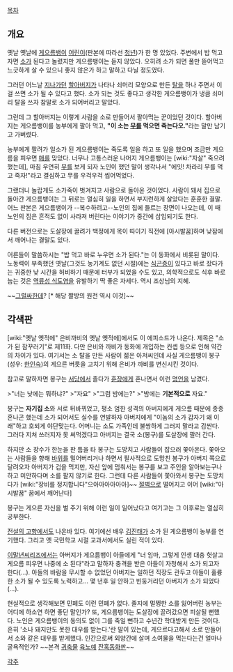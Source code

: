 [[목차]]

== 개요 ==

옛날 옛날에 [[게으름뱅이]] [[어린이]](판본에 따라선 [[청년]])가 한 명 있었다. 주변에서 밥 먹고 자면 [[소]]가 된다고 놀렸지만 게으름뱅이는 듣지 않았다. 오히려 소가 되면 풀만 뜯어먹고 느긋하게 살 수 있으니 좋지 않은가 하고 말하고 다닐 정도였다.

그러던 어느날 [[지나가던]] [[할아버지]]가 나타나 쇠머리 모양으로 만든 [[탈]]을 하나 주면서 이걸 쓰면 소가 될 수 있다고 했다. 소가 되는 것도 좋다고 생각한 게으름뱅이가 냉큼 쇠머리 탈을 쓰자 참말로 소가 되어버리고 말았다.

그런데 그 할아버지는 이렇게 사람을 소로 만들어서 팔아먹는 꾼이었던 것이다. 할아버지는 게으름뱅이를 농부에게 팔아 먹고, '''"이 소는 [[무]]를 먹으면 죽는다오."'''라는 말만 남기고 가버렸다.

농부에게 팔려가 일소가 된 게으름뱅이는 죽도록 일을 하고 또 일을 했으며 조금만 게으름을 피우면 [[매]]를 맞았다. 너무나 고통스러운 나머지 게으름뱅이는 [wiki:"자살" 죽으려 했는데], 마침 우연히 [[무]]를 보게 되자 노인이 했던 말이 생각나서 "에잇! 차라리 무를 먹고 죽자!"라고 결심하고 무를 우걱우걱 씹어먹었다.

그랬더니 놀랍게도 소가죽이 벗겨지고 사람으로 돌아온 것이었다. 사람이 돼서 집으로 돌아간 게으름뱅이는 그 뒤로는 열심히 일을 하면서 부지런하게 살았다는 훈훈한 결말. 어느 판본은 게으름뱅이가 --복수하려고--노인의 집에 들르는 장면이 나오는데, 이 때 노인의 집은 흔적도 없이 사라져 버린다는 이야기가 중간에 삽입되기도 한다.

다른 버전으로는 도살장에 끌려가 백정에게 목이 따이기 직전에 [아시발꿈]하며 낮잠에서 깨어나는 결말도 있다.

어른들이 말씀하시는 "밥 먹고 바로 누우면 소가 된다."는 이 동화에서 비롯된 말이다. 노동력이 부족했던 옛날(그것도 농기계도 없던 시절)에는 [[식곤증]]이 있다고 바로 잤다가는 귀중한 낮 시간을 허비하기 때문에 터부가 되었을 수도 있고, 의학적으로도 식후 바로 눕는 것은 [[역류성 식도염]]을 유발하기 딱 좋은 자세다. 역시 조상님의 지혜.

~~[[그럴싸한데]]? [* 해당 짤방의 원전 역시 이것]~~
== 각색판 ==

[wiki:"옛날 옛적에" 은비까비의 옛날 옛적에]에서도 이 에피소드가 나온다. 제목은 "소가 된 잠꾸러기"로 제11화. 다만 은비와 까비가 동화에 개입하는 컨셉 등으로 인해 약간의 차이가 있다. 여기서는 소 탈을 만든 사람이 젊은 아저씨인데 사실 게으름뱅이 봉구(성우: [[한인숙]])의 게으른 버릇을 고치기 위해 은비가 까비를 변신시킨 것이다.

참고로 말하자면 봉구는 [[서당]]에서 졸다가 [[훈장]]에게 혼나면서 이런 [[명언]]을 남겼다.

>"너는 낮에는 뭐하냐?"
>"자요"
>"그럼 밤에는?"
>"밤에는 '''기본적으로''' 자요."

봉구는 '''자기집 소'''와 서로 뒤바뀌었고, 평소 엄한 성격의 아버지에게 게으름 때문에 종종 혼나곤 했는데 소가 되어서도 실수를 연발하자 아버지에게 "이놈의 소가 갑자기 왜 이래"하고 호되게 야단맞는다. 어머니는 소도 가족인데 불쌍하게 그러지 말라고 감싼다. 그러다 지쳐 쓰러지자 못 써먹겠다고 아버지는 결국 소(봉구)를 도살장에 팔러 간다.

하지만 소 장수가 한눈을 판 틈을 타 봉구는 도망치고 사람들이 잡으러 쫓아온다. 쫓아오는 사람들을 향해 [[바위]]를 밀어버리거나 하면서 필사적으로 도망친 봉구가 아버지 쪽으로 달려오자 아버지가 겁을 먹지만, 자신 앞에 멈춰서는 봉구를 보고 주인을 알아보는구나 하고 미안하다며 소를 팔지 않기로 한다. 그런데 다른 사람들이 쫓아와서 봉구는 도망치다가 [wiki:"장비를 정지합니다"으아아아아아아]~~ [[절벽]]으로 떨어지고 이어 [wiki:"아시발꿈" 꿈에서 깨어난다]

봉구는 게으른 자신을 벌 주기 위해 이런 일이 일어났다고 여기고는 그 이후로는 열심히 공부한다.

[[전설의 고향]]에서도 나온바 있다. 여기에선 배우 [[김진태]]가 소가 된 게으름뱅이 농부를 연기했다. 그리고 옛 국민학교 시절 교과서에서도 실린 적이 있다.

[[이말년씨리즈]]에서는 아버지가 게으름뱅이 아들에게 "너 임마, 그렇게 인생 대충 헛살고 게으름 피우면 나중에 소 된다"라고 말하자 충격을 받은 아들이 자청해서 소가 되고자 한다(…). 아들의 바람을 무시할 수 없었던 아버지는 일하던 직장도 관두고 아들이 훌륭한 소가 될 수 있도록 노력하고... 몇 년후 일 안하고 빈둥거리던 아버지가 소가 되었다(…).

현실적으로 생각해보면 민폐도 이런 민폐가 없다. 졸지에 멀쩡한 소를 잃어버린 농부는 어디에 하소연 하면 좋단 말인가? 또, 게으름뱅이는 도살장에 끌려갔으면 피살될 뻔했다. 노인은 게으름뱅이의 동의도 없이 그를 죽일 뻔하고 수년간 학대받게 만든 것이다. 흔히 '소나 돼지만도 못한 대우를 받는다.'란 말이 있는데, 게으르다고해서 소로 만들어서 소와 같은 대우를 받게했다. 인간으로써 외양간에 살며 소여물을 먹는다는건 얼마나 굴욕적인가? ~~본격 [[귀축물]] [[육노예]] [[잔혹동화]]판~~

[[각주]]
